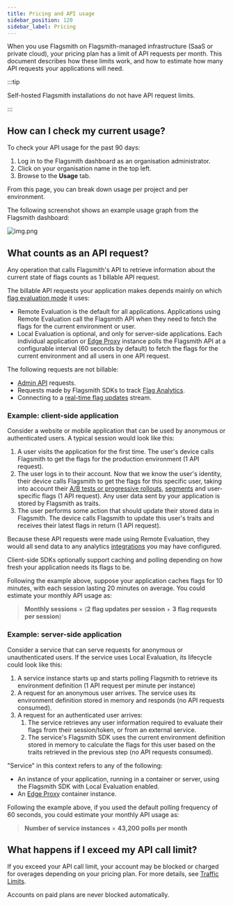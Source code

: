 ```yaml
---
title: Pricing and API usage
sidebar_position: 120
sidebar_label: Pricing
---
```


When you use Flagsmith on Flagsmith-managed infrastructure (SaaS or private cloud), your pricing plan has a limit of API
requests per month. This document describes how these limits work, and how to estimate how many API requests your
applications will need.

:::tip

Self-hosted Flagsmith installations do not have API request limits.

:::

## How can I check my current usage?

To check your API usage for the past 90 days:

1. Log in to the Flagsmith dashboard as an organisation administrator.
2. Click on your organisation name in the top left.
3. Browse to the **Usage** tab.

From this page, you can break down usage per project and per environment.

The following screenshot shows an example usage graph from the Flagsmith dashboard:

![img.png](usage-graph.png)

## What counts as an API request?

Any operation that calls Flagsmith's API to retrieve information about the current state of flags counts as 1 billable
API request.

The billable API requests your application makes depends mainly on which [flag evaluation mode](/clients) it uses:

-   Remote Evaluation is the default for all applications. Applications using Remote Evaluation call the Flagsmith API
    when they need to fetch the flags for the current environment or user.
-   Local Evaluation is optional, and only for server-side applications. Each individual application or
    [Edge Proxy](/advanced-use/edge-proxy) instance polls the Flagsmith API at a configurable interval (60 seconds by
    default) to fetch the flags for the current environment and all users in one API request.

The following requests are not billable:

-   [Admin API](/clients/rest#private-admin-api-endpoints) requests.
-   Requests made by Flagsmith SDKs to track [Flag Analytics](/advanced-use/flag-analytics).
-   Connecting to a [real-time flag updates](/advanced-use/real-time-flags) stream.

### Example: client-side application

Consider a website or mobile application that can be used by anonymous or authenticated users. A typical session would
look like this:

1. A user visits the application for the first time. The user's device calls Flagsmith to get the flags for the
   production environment (1 API request).
2. The user logs in to their account. Now that we know the user's identity, their device calls Flagsmith to get the
   flags for this specific user, taking into account their
   [A/B tests or progressive rollouts](/advanced-use/ab-testing), [segments](/basic-features/segments) and user-specific
   flags (1 API request). Any user data sent by your application is stored by Flagsmith as traits.
3. The user performs some action that should update their stored data in Flagsmith. The device calls Flagsmith to update
   this user's traits and receives their latest flags in return (1 API request).

Because these API requests were made using Remote Evaluation, they would all send data to any analytics
[integrations](/integrations/) you may have configured.

Client-side SDKs optionally support caching and polling depending on how fresh your application needs its flags to be.

Following the example above, suppose your application caches flags for 10 minutes, with each session lasting 20 minutes
on average. You could estimate your monthly API usage as:

> **Monthly sessions** × (**2 flag updates per session** + **3 flag requests per session**)

### Example: server-side application

Consider a service that can serve requests for anonymous or unauthenticated users. If the service uses Local Evaluation,
its lifecycle could look like this:

1. A service instance starts up and starts polling Flagsmith to retrieve its environment definition (1 API request per
   minute per instance)
2. A request for an anonymous user arrives. The service uses its environment definition stored in memory and responds
   (no API requests consumed).
3. A request for an authenticated user arrives:
    1. The service retrieves any user information required to evaluate their flags from their session/token, or from an
       external service.
    2. The service's Flagsmith SDK uses the current environment definition stored in memory to calculate the flags for
       this user based on the traits retrieved in the previous step (no API requests consumed).

"Service" in this context refers to any of the following:

-   An instance of your application, running in a container or server, using the Flagsmith SDK with Local Evaluation
    enabled.
-   An [Edge Proxy](/advanced-use/edge-proxy) container instance.

Following the example above, if you used the default polling frequency of 60 seconds, you could estimate your monthly
API usage as:

> **Number of service instances** × **43,200 polls per month**

## What happens if I exceed my API call limit?

If you exceed your API call limit, your account may be blocked or charged for overages depending on your pricing plan.
For more details, see [Traffic Limits](/system-administration/system-limits#traffic-limits).

Accounts on paid plans are never blocked automatically.
